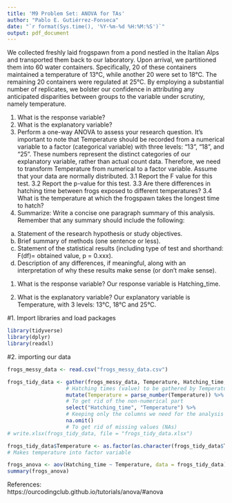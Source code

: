 ```yaml
---
title: 'M9 Problem Set: ANOVA for TAs'
author: "Pablo E. Gutiérrez-Fonseca"
date: "`r format(Sys.time(), '%Y-%m-%d %H:%M:%S')`"
output: pdf_document
---
```


We collected freshly laid frogspawn from a pond nestled in the Italian Alps and transported them back to our laboratory. Upon arrival, we partitioned them into 60 water containers. Specifically, 20 of these containers maintained a temperature of 13°C, while another 20 were set to 18°C. The remaining 20 containers were regulated at 25°C. By employing a substantial number of replicates, we bolster our confidence in attributing any anticipated disparities between groups to the variable under scrutiny, namely temperature.

1. What is the response variable?
2. What is the explanatory variable?
3. Perform a one-way ANOVA to assess your research question. It's important to note that Temperature should be recorded from a numerical variable to a factor (categorical variable) with three levels: "13", "18", and "25". These numbers represent the distinct categories of our explanatory variable, rather than actual count data. Therefore, we need to transform Temperature from numerical to a factor variable.
Assume that your data are normally distributed.
3.1 Report the F value for this test. 
3.2 Report the p-value for this test. 
3.3 Are there differences in hatching time between frogs exposed to different temperatures?
3.4 What is the temperature at which the frogspawn takes the longest time to hatch?
4. Summarize:  Write a concise one paragraph summary of this analysis. Remember that any summary should include the following:  
a. Statement of the research hypothesis or study objectives.  
b. Brief summary of methods (one sentence or less).  
c. Statement of the statistical results (including type of test and shorthand: F(df)= obtained value, p = 0.xxx).  
d. Description of any differences, if meaningful, along with an interpretation of why these results make sense (or don't make sense).



1. What is the response variable?
Our response variable is Hatching_time.

2. What is the explanatory variable?
Our explanatory variable is Temperature, with 3 levels: 13°C, 18°C and 25°C.

#1. Import libraries and load packages
```r
library(tidyverse)
library(dplyr)
library(readxl)
```


#2. importing our data
```r
frogs_messy_data <- read.csv("frogs_messy_data.csv")
```


```r
frogs_tidy_data <- gather(frogs_messy_data, Temperature, Hatching_time, c(2:4)) %>%    
                   # Hatching times (value) to be gathered by Temperature (key)
                   mutate(Temperature = parse_number(Temperature)) %>%                 
                   # To get rid of the non-numerical part
                   select("Hatching_time", "Temperature") %>%                          
                   # Keeping only the columns we need for the analysis
                   na.omit()                                                           
                   # To get rid of missing values (NAs)
# write.xlsx(frogs_tidy_data, file = "frogs_tidy_data.xlsx")
```


```r
frogs_tidy_data$Temperature <- as.factor(as.character(frogs_tidy_data$Temperature))   
# Makes temperature into factor variable 

frogs_anova <- aov(Hatching_time ~ Temperature, data = frogs_tidy_data)
summary(frogs_anova)
```


References:  
https://ourcodingclub.github.io/tutorials/anova/#anova
